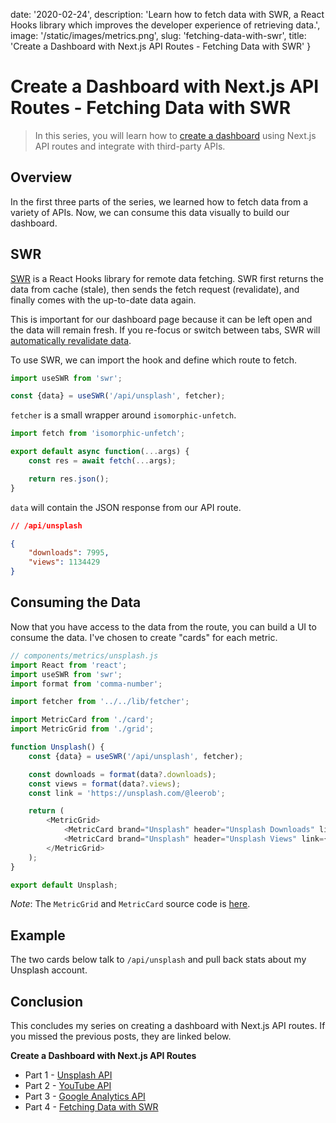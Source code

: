 
date: '2020-02-24',
description: 'Learn how to fetch data with SWR, a React Hooks library which improves the developer experience of retrieving data.',
image: '/static/images/metrics.png',
slug: 'fetching-data-with-swr',
title: 'Create a Dashboard with Next.js API Routes - Fetching Data with SWR'
}


# Create a Dashboard with Next.js API Routes - Fetching Data with SWR

<DateAndViews date={meta.date} id={meta.slug} />

> In this series, you will learn how to [create a dashboard](/dashboard) using Next.js API routes and integrate with third-party APIs.

<Unsplash />

## Overview

In the first three parts of the series, we learned how to fetch data from a variety of APIs.
Now, we can consume this data visually to build our dashboard.

## SWR

[SWR](https://swr.now.sh/) is a React Hooks library for remote data fetching.
SWR first returns the data from cache (stale), then sends the fetch request (revalidate), and finally comes with the up-to-date data again.

This is important for our dashboard page because it can be left open and the data will remain fresh.
If you re-focus or switch between tabs, SWR will [automatically revalidate data](https://swr.now.sh/#focus-revalidation).

To use SWR, we can import the hook and define which route to fetch.

```js
import useSWR from 'swr';

const {data} = useSWR('/api/unsplash', fetcher);
```

`fetcher` is a small wrapper around `isomorphic-unfetch`.

```js
import fetch from 'isomorphic-unfetch';

export default async function(...args) {
    const res = await fetch(...args);

    return res.json();
}
```

`data` will contain the JSON response from our API route.

```json
// /api/unsplash

{
    "downloads": 7995,
    "views": 1134429
}
```

## Consuming the Data

Now that you have access to the data from the route, you can build a UI to consume the data.
I've chosen to create "cards" for each metric.

```js
// components/metrics/unsplash.js
import React from 'react';
import useSWR from 'swr';
import format from 'comma-number';

import fetcher from '../../lib/fetcher';

import MetricCard from './card';
import MetricGrid from './grid';

function Unsplash() {
    const {data} = useSWR('/api/unsplash', fetcher);

    const downloads = format(data?.downloads);
    const views = format(data?.views);
    const link = 'https://unsplash.com/@leerob';

    return (
        <MetricGrid>
            <MetricCard brand="Unsplash" header="Unsplash Downloads" link={link} metric={downloads} />
            <MetricCard brand="Unsplash" header="Unsplash Views" link={link} metric={views} />
        </MetricGrid>
    );
}

export default Unsplash;
```

_Note_: The `MetricGrid` and `MetricCard` source code is [here](https://github.com/leerob/leerob.io/blob/master/components/metrics/card.js).

## Example

The two cards below talk to `/api/unsplash` and pull back stats about my Unsplash account.

<Unsplash />

## Conclusion

This concludes my series on creating a dashboard with Next.js API routes. If you missed the previous posts, they are linked below.

**Create a Dashboard with Next.js API Routes**

-   Part 1 - [Unsplash API](/blog/unsplash-api-nextjs)
-   Part 2 - [YouTube API](/blog/youtube-api-nextjs)
-   Part 3 - [Google Analytics API](/blog/google-analytics-api-nextjs)
-   Part 4 - [Fetching Data with SWR](/blog/fetching-data-with-swr)
